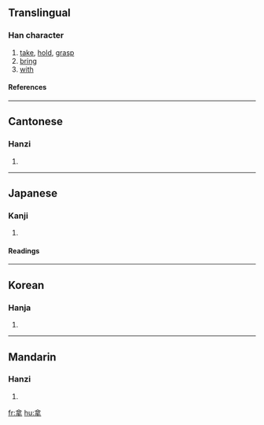 {{see|拏}}

==Translingual==
===Han character===
{{Han char|rn=64|rad=手|as=06|sn=10|four=8050<sub>2</sub>|canj=人口手 (ORQ)}}
# [[take]], [[hold]], [[grasp]]
# [[bring]]
# [[with]]
====References====
{{Han ref|kx=0429.010|dkj=12015|dj=0777.190|hdz=31864.030|uh=62FF|ud=25343|bh=AEB3|bd=44723}}
----
==Cantonese==
===Hanzi===
{{yue-hanzi|jyut=|y=na4}}
# {{defn|Cantonese}}
----
==Japanese==
===Kanji===
{{ja-kanji|grade=|rs=手06}}
# {{defn|Japanese}} 
====Readings====
{{ja-readings|on=[[だ]] (da), [[な]] (na)|kun=[[ひく]] (hiku)}}
----
==Korean==
===Hanja===
{{ko-hanja|hangeul=나|eumhun=|rv=na|mr=na|y=na}}
# {{defn|Korean}}
----
==Mandarin==
===Hanzi===
{{cmn-hanzi|pin=[[ná]] (na2), [[qì]] (qi4)|wg=na<sup>2</sup>, ch'i<sup>4</sup>}}
# {{defn|Mandarin}}

[[fr:拿]]
[[hu:拿]]